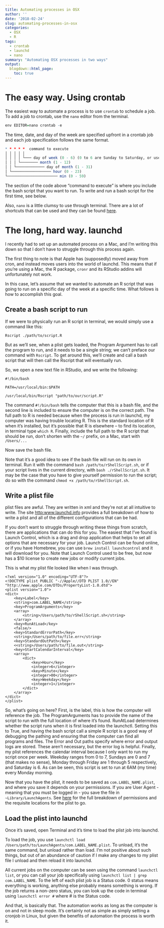 ```yaml
---
title: Automating processes in OSX
author: ''
date: '2018-02-24'
slug: automating-processes-in-osx
categories:
  - OSX
  - R
tags:
  - crontab
  - launchd
  - nano
summary: "Automating OSX processes in two ways"
output:
  blogdown::html_page:
    toc: true
---
```


# The easy way. Using crontab 

The easiest way to automate a process is to use `crontab` to schedule a job. To add a job to crontab, use the `nano` editor from the terminal. 

```r
env EDITOR=nano crontab -e
```

The time, date, and day of the week are specified upfront in a crontab job and each job specification follows the same format. 

```r
* * * * *  command to execute
│ │ │ │ │
│ │ │ │ └─── day of week (0 - 6) (0 to 6 are Sunday to Saturday, or use names; 7 is also Sunday)
│ │ │ └──────── month (1 - 12)
│ │ └───────────── day of month (1 - 31)
│ └────────────────── hour (0 - 23)
└─────────────────────── min (0 - 59)
```

The section of the code above "command to execute" is where you include the bash script that you want to run. To write and run a bash script for the first time, see below. 

Also, `nano` is a little clumsy to use through terminal. There are a lot of shortcuts that can be used and they can be found [here]("https://monovm.com/post/35/delete-line-in-nano").

# The long, hard way. launchd

I recently had to set up an automated process on a Mac, and I'm writing this down so that I don't have to struggle through this process again. 

The first thing to note is that Apple has (supposedly) moved away from cron, and instead moves users into the world of launchd. This means that if you're using a Mac, the R package, ```cronr``` and its RStudio addins will unfortunately not work. 

In this case, let's assume that we wanted to automate an R script that was going to run on a specific day of the week at a specific time. What follows is how to accomplish this goal. <br>

## Create a bash script to run

If we were to physically run an R script in terminal, we would simply use a command like this: 

`Rscript ./path/to/script.R`

But as we'll see, when a plist gets loaded, the Program Argument has to call the program to run, and it needs to be a single string; we can't preface our command with `Rscript`. To get around this, we'll create and call a bash script that will then call the Rscript that will eventually run. 

So, we open a new text file in RStudio, and we write the following: 

``` 
#!/bin/bash

PATH=/usr/local/bin:$PATH

/usr/local/bin/Rscript "path/to/our/script.R"
```

The command `#!/bin/bash` tells the computer that this is a bash file, and the second line is included to ensure the computer is on the correct path. The full path to R is needed because when the process is run in launchd, my computer was having trouble locating R. This is the standard location of R when it's installed, but it's possible that R is elsewhere -- to find its location, in terminal type `which R`. Finally, include the full path to the R script that should be run, don't shorten with the `~/` prefix, on a Mac, start with `/Users/...`

Now save the bash file. 

Note that it's a good idea to see if the bash file will run on its own in terminal. Run it with the command `bash /path/to/rShellScript.sh`, or if your script lives in the current directory, with `bash ./rShellScript.sh`. It may be the case that you have to give yourself permission to run the script; do so with the command `chmod +x /path/to/rShellScript.sh`.

## Write a plist file 

plist files are awful. They are written in xml and they're not at all intuitive to write. The site [http:www.launchd.info](http:www.launchd.info) provides a full breakdown of how to write a plist and all of the different configurations that can be had. 

If you don't want to struggle through writing these things from scratch, there are applications that can do this for you. The easiest that I've found is Launch Control, which is a drag and drop application that helps to set all options that are necessary for your job. Launch Control can be found online, or if you have Homebrew, you can use `brew install launchcontrol` and it will download for you. Note that Launch Control used to be free, but now has a $10 license to create new jobs or modify current jobs. 

This is what my plist file looked like when I was through. 

```
<?xml version="1.0" encoding="UTF-8"?> 
<!DOCTYPE plist PUBLIC "-//Apple//DTD PLIST 1.0//EN" "http://www.apple.com/DTDs/PropertyList-1.0.dtd">
<plist version="1.0">
<dict>
    <key>Label</key>
    <string>com.LABEL_NAME</string>
    <key>ProgramArguments</key>
    <array>
        <string>/Users/path/to/rShellScript.sh</string>
    </array>
    <key>RunAtLoad</key>
    <false/>
    <key>StandardErrorPath</key>
    <string>/Users/path/to/file.err</string>
    <key>StandardOutPath</key>
    <<string>/Users/path/to/file.out</string>
    <key>StartCalendarInterval</key>
    <array>
        <dict>
            <key>Hour</key>
            <integer>6</integer>
            <key>Minute</key>
            <integer>00</integer>
            <key>Weekday</key>
            <integer>1</integer>
        </dict>
    </array>
</dict>
</plist>
```

So, what's going on here? First, is the label, this is how the computer will reference the job. The ProgramArguments has to provide the name of the script to run with the full location of where it's found. RunAtLoad determines whether the script runs when it is first loaded into the launchctl. Setting this to True, and having the bash script call a simple R script is a good way of debugging the pathing and ensuring that the computer can find all programs and files. The Error and Out paths specify where error and output logs are stored. These aren't necessary, but the error log is helpful. Finally, my plist references the calendar interval because I only want to run my script once per week. Weekday ranges from 0 to 7, Sundays are 0 and 7 (that makes no sense), Monday through Friday are 1 through 5 respectively, and Saturday is 6. As can be seen, this script is set to run at 6AM (my time) every Monday morning.

Now that you have the plist, it needs to be saved as `com.LABEL_NAME.plist`, and where you save it depends on your permissions. If you are User Agent - meaning that you must be logged in - you save the file in `~Library/LaunchAgents`. See [here](http:www.launchd.info) for the full breakdown of permissions and the requisite locations for the plist to go. 

## Load the plist into launchd

Once it's saved, open Terminal and it's time to load the plist job into launchd. 

To load the job, you use `launchctl load /Users/path/to/LaunchAgents/com.LABEL_NAME.plist`. To unload, it's the same command, but unload rather than load. I'm not positive about such things, but out of an abundance of caution if I make any changes to my plist file I unload and then reload it into launchd.

All current jobs on the computer can be seen using the command `launchctl list`, or you can call your job specifically using `launchctl list | grep com.LABEL_NAME`. To the left of each plist job is a Status code. 0 status means everything is working, anything else probably means something is wrong. If the job returns a non-zero status, you can look up the code in terminal using `launchctl error #` where # is the Status code. 

And that, is basically that. The automation works as long as the computer is on and not in sleep mode. It's certainly not as simple as simply setting a cronjob in Linux, but given the benefits of automation the process is worth it.   



